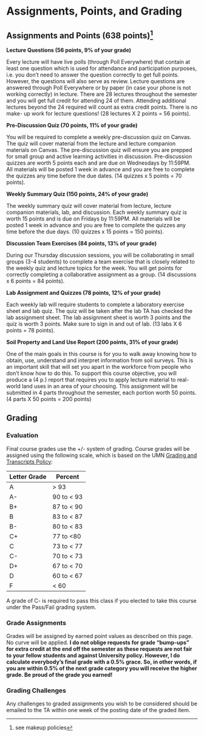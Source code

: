 # Assignments, Points, and Grading {#sec-assignments}

## Assignments and Points (638 points)[^assignments-points-grades-1] {#sec-assignments}

[^assignments-points-grades-1]: see makeup policies

**Lecture Questions (56 points, 9% of your grade)**

Every lecture will have live polls (through Poll Everywhere) that contain at least one question which is used for attendance and participation purposes, i.e. you don't need to answer the question correctly to get full points. However, the questions will also serve as review. Lecture questions are answered through Poll Everywhere or by paper (in case your phone is not working correctly) in lecture. There are 28 lectures throughout the semester and you will get full credit for attending 24 of them. Attending additional lectures beyond the 24 required will count as extra credit points. There is no make- up work for lecture questions! (28 lectures X 2 points = 56 points).

**Pre-Discussion Quiz (70 points, 11% of your grade)**

You will be required to complete a weekly pre-discussion quiz on Canvas. The quiz will cover material from the lecture and lecture companion materials on Canvas. The pre-discussion quiz will ensure you are prepped for small group and active learning activities in discussion. Pre-discussion quizzes are worth 5 points each and are due on Wednesdays by 11:59PM. All materials will be posted 1 week in advance and you are free to complete the quizzes any time before the due dates. (14 quizzes x 5 points = 70 points).

**Weekly Summary Quiz (150 points, 24% of your grade)**

The weekly summary quiz will cover material from lecture, lecture companion materials, lab, and discussion. Each weekly summary quiz is worth 15 points and is due on Fridays by 11:59PM. All materials will be posted 1 week in advance and you are free to complete the quizzes any time before the due days. (10 quizzes x 15 points = 150 points).

**Discussion Team Exercises (84 points, 13% of your grade)**

During our Thursday discussion sessions, you will be collaborating in small groups (3-4 students) to complete a team exercise that is closely related to the weekly quiz and lecture topics for the week. You will get points for correctly completing a collaborative assignment as a group. (14 discussions x 6 points = 84 points).

**Lab Assignment and Quizzes (78 points, 12% of your grade)**

Each weekly lab will require students to complete a laboratory exercise sheet and lab quiz. The quiz will be taken after the lab TA has checked the lab assignment sheet. The lab assignment sheet is worth 3 points and the quiz is worth 3 points. Make sure to sign in and out of lab. (13 labs X 6 points = 78 points).

**Soil Property and Land Use Report (200 points, 31% of your grade)**

One of the main goals in this course is for you to walk away knowing how to obtain, use, understand and interpret information from soil surveys. This is an important skill that will set you apart in the workforce from people who don't know how to do this. To support this course objective, you will produce a (4 p.) report that requires you to apply lecture material to real-world land uses in an area of your choosing. This assignment will be submitted in 4 parts throughout the semester, each portion worth 50 points. (4 parts X 50 points = 200 points)

## Grading

### Evaluation

Final course grades use the +/- system of grading. Course grades will be assigned using the following scale, which is based on the UMN [Grading and Transcripts Policy](https://policy.umn.edu/education/gradingtranscripts):

| **Letter Grade** | **Percent** |
|------------------|-------------|
| A                | \> 93       |
| A-               | 90 to \< 93 |
| B+               | 87 to \< 90 |
| B                | 83 to \< 87 |
| B-               | 80 to \< 83 |
| C+               | 77 to \<80  |
| C                | 73 to \< 77 |
| C-               | 70 to \< 73 |
| D+               | 67 to \< 70 |
| D                | 60 to \< 67 |
| F                | \< 60       |

::: callout-note
A grade of C- is required to pass this class if you elected to take this course under the Pass/Fail grading system.
:::

### Grade Assignments

Grades will be assigned by earned point values as described on this page. No curve will be applied. **I do not oblige requests for grade "bump-ups" for extra credit at the end off the semester as these requests are not fair to your fellow students and against University policy. However, I do calculate everybody's final grade with a 0.5% grace. So, in other words, if you are within 0.5% of the next grade category you will receive the higher grade. Be proud of the grade you earned!**

### Grading Challenges

Any challenges to graded assignments you wish to be considered should be emailed to the TA within one week of the posting date of the graded item.
